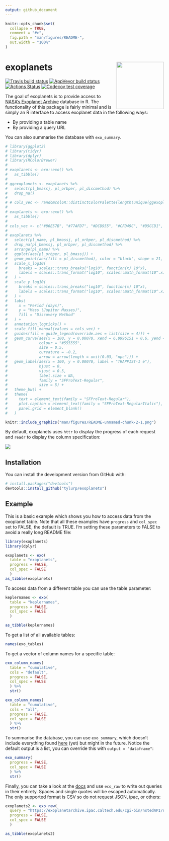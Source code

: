 ```yaml
---
output: github_document
---
```


<!-- README.md is generated from README.Rmd. Please edit that file -->

```r
knitr::opts_chunk$set(
  collapse = TRUE,
  comment = "#>",
  fig.path = "man/figures/README-",
  out.width = "100%"
)
```
# exoplanets <img src="man/figures/logo.png" align="right" height=150/>

<!-- badges: start -->
[![Travis build status](https://travis-ci.org/tyluRp/exoplanets.svg?branch=master)](https://travis-ci.org/tyluRp/exoplanets)
[![AppVeyor build status](https://ci.appveyor.com/api/projects/status/github/tyluRp/exoplanets?branch=master&svg=true)](https://ci.appveyor.com/project/tyluRp/exoplanets)
[![Actions Status](https://github.com/tylurp/exoplanets/workflows/build/badge.svg)](https://github.com/tylurp/exoplanets/actions)
[![Codecov test coverage](https://codecov.io/gh/tyluRp/exoplanets/branch/master/graph/badge.svg)](https://codecov.io/gh/tyluRp/exoplanets?branch=master)
<!-- badges: end -->

The goal of exoplanets is to provide access to [NASA's Exoplanet Archive](https://exoplanetarchive.ipac.caltech.edu/index.html) database in R. The functionality of this package is fairly minimal and is simply an R interface to access exoplanet data in the following ways:

* By providing a table name
* By providing a query URL

You can also summarise the database with `exo_summary`.

```r
# library(ggplot2)
# library(tidyr)
# library(dplyr)
# library(RColorBrewer)
# 
# exoplanets <- exo::exo() %>% 
#   as_tibble()
# 
# ggexoplanets <- exoplanets %>% 
#   select(pl_bmassj, pl_orbper, pl_discmethod) %>% 
#   drop_na() 
# 
# # cols_vec <- randomcoloR::distinctColorPalette(length(unique(ggexoplanets$pl_discmethod)))
# 
# exoplanets <- exo::exo() %>% 
#   as_tibble()
# 
# cols_vec <- c("#86E57B", "#77AFD7", "#DCD955", "#CFD49C", "#D5CCD1", "#84DECA", "#E15AB9", "#D4816C", "#BA91D1", "#A152DF")
# 
# exoplanets %>% 
#   select(pl_name, pl_bmassj, pl_orbper, pl_discmethod) %>% 
#   drop_na(pl_bmassj, pl_orbper, pl_discmethod) %>% 
#   arrange(pl_name) %>% 
#   ggplot(aes(pl_orbper, pl_bmassj)) +
#   geom_point(aes(fill = pl_discmethod), color = "black", shape = 21, size = 2) +
#   scale_x_log10(
#     breaks = scales::trans_breaks("log10", function(x) 10^x),
#     labels = scales::trans_format("log10", scales::math_format(10^.x))
#   ) +
#   scale_y_log10(
#     breaks = scales::trans_breaks("log10", function(x) 10^x),
#     labels = scales::trans_format("log10", scales::math_format(10^.x))
#   ) +
#   labs(
#     x = "Period (days)",
#     y = "Mass (Jupiter Masses)",
#     fill = "Discovery Method"
#   ) +
#   annotation_logticks() +
#   scale_fill_manual(values = cols_vec) +
#   guides(fill = guide_legend(override.aes = list(size = 4))) +
#   geom_curve(aes(x = 100, y = 0.00070, xend = 6.0996151 + 0.6, yend = 0.00194 - 0.0002), 
#              colour = "#555555", 
#              size = 0.5, 
#              curvature = -0.2,
#              arrow = arrow(length = unit(0.03, "npc"))) + 
#   geom_label(aes(x = 100, y = 0.00070, label = "TRAPPIST-1 e"), 
#              hjust = 0, 
#              vjust = 0.5, 
#              label.size = NA, 
#              family = "SFProText-Regular", 
#              size = 5) +
#   theme_bw() +
#   theme(
#     text = element_text(family = "SFProText-Regular"),
#     plot.caption = element_text(family = "SFProText-RegularItalic"),
#     panel.grid = element_blank()
#   )

knitr::include_graphics("man/figures/README-unnamed-chunk-2-1.png")
```

By default, exoplanets uses `httr` to display the progress of each request and `readr` to display the column specification:

![](man/figures/demo.gif)

## Installation

You can install the development version from GitHub with:

``` r
# install.packages("devtools")
devtools::install_github("tylurp/exoplanets")
```

## Example

This is a basic example which shows you how to access data from the exoplanet table. Note that all these examples have `progress` and `col_spec` set to FALSE, the default is TRUE. I'm setting these parameters to FALSE to avoid a really long README file:

```r
library(exoplanets)
library(dplyr)

exoplanets <- exo(
  table = "exoplanets", 
  progress = FALSE, 
  col_spec = FALSE
  )
as_tibble(exoplanets)
```

To access data from a different table you can use the table parameter:

```r
keplernames <- exo(
  table = "keplernames", 
  progress = FALSE, 
  col_spec = FALSE
  )

as_tibble(keplernames)
```

To get a list of all available tables:

```r
names(exo_tables) 
```

To get a vector of column names for a specific table:

```r
exo_column_names(
  table = "cumulative", 
  cols = "default", 
  progress = FALSE, 
  col_spec = FALSE
  ) %>% 
  str()

exo_column_names(
  table = "cumulative", 
  cols = "all", 
  progress = FALSE, 
  col_spec = FALSE
  ) %>% 
  str()
```

To summarise the database, you can use `exo_summary`, which doesn't include everything found [here](https://exoplanetarchive.ipac.caltech.edu/docs/counts_detail.html) (yet) but might in the future. Notice the default output is a list, you can override this with `output = "dataframe"`:

```r
exo_summary(
  progress = FALSE, 
  col_spec = FALSE
  ) %>% 
  str()
```


Finally, you can take a look at the [docs](https://exoplanetarchive.ipac.caltech.edu/docs/program_interfaces.html) and use `eco_raw` to write out queries in their entirety. Spaces and single quotes will be escaped automatically. The only supported format is CSV so do not request JSON, ipac, or others:

```r
exoplanets2 <- exo_raw(
  query = "https://exoplanetarchive.ipac.caltech.edu/cgi-bin/nstedAPI/nph-nstedAPI?table=exoplanets", 
  progress = FALSE, 
  col_spec = FALSE
  )

as_tibble(exoplanets2)
```

